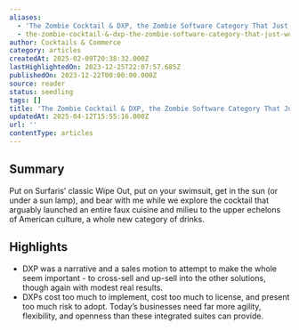 ```yaml
---
aliases:
  - 'The Zombie Cocktail & DXP, the Zombie Software Category That Just Wont Die'
  - the-zombie-cocktail-&-dxp-the-zombie-software-category-that-just-wont-die
author: Cocktails & Commerce
category: articles
createdAt: 2025-02-09T20:38:32.000Z
lastHighlightedOn: 2023-12-25T22:07:57.685Z
publishedOn: 2023-12-22T00:00:00.000Z
source: reader
status: seedling
tags: []
title: 'The Zombie Cocktail & DXP, the Zombie Software Category That Just Wont Die'
updatedAt: 2025-04-12T15:55:16.000Z
url: ''
contentType: articles
---
```

## Summary

Put on Surfaris’ classic Wipe Out, put on your swimsuit, get in the sun (or under a sun lamp), and bear with me while we explore the cocktail that arguably launched an entire faux cuisine and milieu to the upper echelons of American culture, a whole new category of drinks.

## Highlights

- DXP was a narrative and a sales motion to attempt to make the whole seem important - to cross-sell and up-sell into the other solutions, though again with modest real results.
- DXPs cost too much to implement, cost too much to license, and present too much risk to adopt. Today’s businesses need far more agility, flexibility, and openness than these integrated suites can provide.
